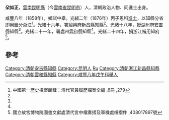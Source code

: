 '''朵如正'''，[[雲南|雲南]][[昆明縣|昆明縣]]（今[[雲南省|雲南省]][[昆明市|昆明市]]）人，清朝政治人物、同進士出身。

咸豐八年（1858年），鄉試中舉。光緒二年（1876年）丙子恩科[[進士|進士]]，以知縣分省即用籤分浙江<ref name="#1">中國第一歷史檔案館藏：清代官員履歷檔案全編 ,6冊 ,279</ref>。光緒十六年，署紹興府新昌縣知縣<ref name="#1"/>。光緒十八年，授湖州府[[安吉縣|安吉縣]]知縣<ref name="#1"/>。光緒二十一年，署處州[[雲和縣|雲和縣]]知縣<ref name="#1"/>。光緒二十四年，捐浙江補用知府<ref>國立故宮博物院圖書文獻處清代宮中檔奏摺及軍機處檔摺件 ,408017897號</ref>。

==參考==
{{reflist}}
{{清朝人物小作品}}
{{光緒二年丙子恩科殿試金榜}}
{{DEFAULTSORT:Duo朵}}
[[Category:清朝安吉縣知縣|Category:清朝安吉縣知縣]]
[[Category:昆明人|Category:昆明人]]
[[Category:朵姓|Ru]]
[[Category:清朝浙江新昌縣知縣|Category:清朝浙江新昌縣知縣]]
[[Category:清朝雲和縣知縣|Category:清朝雲和縣知縣]]
[[Category:咸豐八年戊午科舉人|Category:咸豐八年戊午科舉人]]